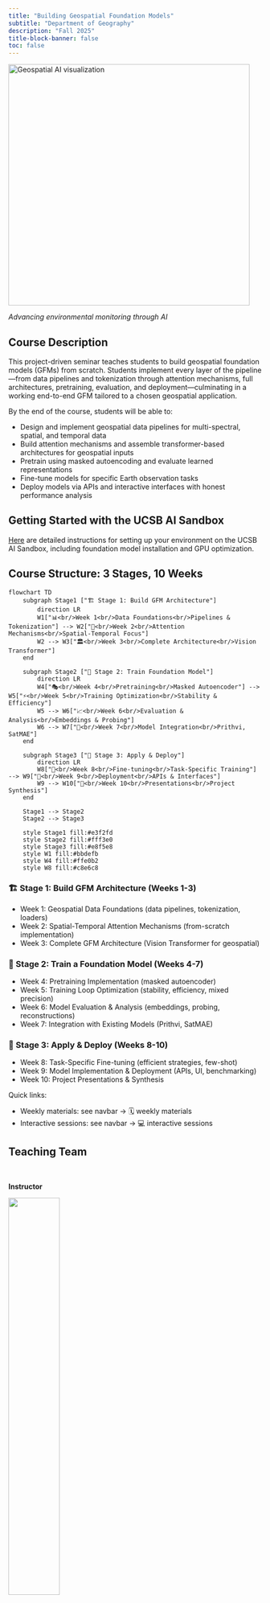 ```yaml
---
title: "Building Geospatial Foundation Models"
subtitle: "Department of Geography"
description: "Fall 2025"
title-block-banner: false
toc: false
---
```


![](images/geoai-banner.png){height=5in fig-align="center" alt="Geospatial AI visualization"}


::: {.gray-text .center-text}
*Advancing environmental monitoring through AI*
:::

## Course Description

This project-driven seminar teaches students to build geospatial foundation models (GFMs) from scratch. Students implement every layer of the pipeline—from data pipelines and tokenization through attention mechanisms, full architectures, pretraining, evaluation, and deployment—culminating in a working end-to-end GFM tailored to a chosen geospatial application.

By the end of the course, students will be able to:

- Design and implement geospatial data pipelines for multi-spectral, spatial, and temporal data
- Build attention mechanisms and assemble transformer-based architectures for geospatial inputs
- Pretrain using masked autoencoding and evaluate learned representations
- Fine-tune models for specific Earth observation tasks
- Deploy models via APIs and interactive interfaces with honest performance analysis

## Getting Started with the UCSB AI Sandbox

[Here](../installation/UCSB_AI_SANDBOX_SETUP.md) are detailed instructions for setting up your environment on the UCSB AI Sandbox, including foundation model installation and GPU optimization.

## Course Structure: 3 Stages, 10 Weeks

```mermaid
flowchart TD
    subgraph Stage1 ["🏗️ Stage 1: Build GFM Architecture"]
        direction LR
        W1["📊<br/>Week 1<br/>Data Foundations<br/>Pipelines & Tokenization"] --> W2["🧠<br/>Week 2<br/>Attention Mechanisms<br/>Spatial-Temporal Focus"]
        W2 --> W3["🏛️<br/>Week 3<br/>Complete Architecture<br/>Vision Transformer"]
    end
    
    subgraph Stage2 ["🚀 Stage 2: Train Foundation Model"]
        direction LR
        W4["🎭<br/>Week 4<br/>Pretraining<br/>Masked Autoencoder"] --> W5["⚡<br/>Week 5<br/>Training Optimization<br/>Stability & Efficiency"]
        W5 --> W6["📈<br/>Week 6<br/>Evaluation & Analysis<br/>Embeddings & Probing"]
        W6 --> W7["🔗<br/>Week 7<br/>Model Integration<br/>Prithvi, SatMAE"]
    end
    
    subgraph Stage3 ["🎯 Stage 3: Apply & Deploy"]
        direction LR
        W8["🎯<br/>Week 8<br/>Fine-tuning<br/>Task-Specific Training"] --> W9["🚀<br/>Week 9<br/>Deployment<br/>APIs & Interfaces"]
        W9 --> W10["🎤<br/>Week 10<br/>Presentations<br/>Project Synthesis"]
    end
    
    Stage1 --> Stage2
    Stage2 --> Stage3
    
    style Stage1 fill:#e3f2fd
    style Stage2 fill:#fff3e0  
    style Stage3 fill:#e8f5e8
    style W1 fill:#bbdefb
    style W4 fill:#ffe0b2
    style W8 fill:#c8e6c8
```


### 🏗️ Stage 1: Build GFM Architecture (Weeks 1-3)
- Week 1: Geospatial Data Foundations (data pipelines, tokenization, loaders)
- Week 2: Spatial-Temporal Attention Mechanisms (from-scratch implementation)
- Week 3: Complete GFM Architecture (Vision Transformer for geospatial)

### 🚀 Stage 2: Train a Foundation Model (Weeks 4-7)
- Week 4: Pretraining Implementation (masked autoencoder)
- Week 5: Training Loop Optimization (stability, efficiency, mixed precision)
- Week 6: Model Evaluation & Analysis (embeddings, probing, reconstructions)
- Week 7: Integration with Existing Models (Prithvi, SatMAE)

### 🎯 Stage 3: Apply & Deploy (Weeks 8-10)
- Week 8: Task-Specific Fine-tuning (efficient strategies, few-shot)
- Week 9: Model Implementation & Deployment (APIs, UI, benchmarking)
- Week 10: Project Presentations & Synthesis

Quick links:

- Weekly materials: see navbar → 🗓️ weekly materials
- Interactive sessions: see navbar → 💻 interactive sessions

## Teaching Team

<br>

::: {.grid}
::: {.g-col-12 .g-col-md-4}

::: {.center-text .body-text-l}
**Instructor**
:::

![](images/kelly.png){width=45% fig-align="center"}

::: {.center-text}
[**Kelly Caylor**]{.teal-text}  
**Email:** [caylor@ucsb.edu](mailto::caylor@ucsb.edu)  
**Learn more:** [Bren profile](https://bren.ucsb.edu/people/kelly-caylor)  
:::

:::

::: {.g-col-12 .g-col-md-4}

::: {.center-text .body-text-l}
**TA**
:::

![](images/anna.png){width=45% fig-align="center"}


::: {.center-text}
[**Anna Boser**]{.teal-text}  
**Email:** [anaboser@ucsb.edu](mailto::annaboser@ucsb.edu)   
**Learn more:** [Bren profile](https://bren.ucsb.edu/people/anna-boser)
:::

:::
:::

